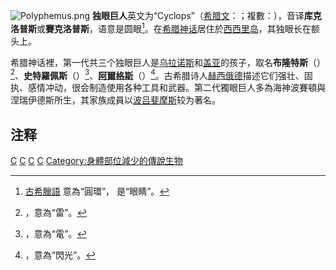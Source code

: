 [[File:Polyphemus.png|right]]
'''独眼巨人'''英文为“Cyclops”（[[希腊文|希腊文]]：{{lang|el|Κύκλωψ}}；複數：{{lang|el|Κύκλωπες}}），音译'''库克洛普斯'''或'''賽克洛普斯'''，语意是圆眼<ref>[[古希臘語|古希臘語]] {{lang|grc|κύκλος}} 意為“圓環”，{{lang|grc|ὤψ}} 是“眼睛”。</ref>。在[[希腊神话|希腊神话]]居住於[[西西里岛|西西里岛]]，其独眼长在额头上。

希腊神话裡，第一代共三个独眼巨人是[[乌拉诺斯|乌拉诺斯]]和[[盖亚|盖亚]]的孩子，取名'''布隆特斯'''（{{lang|el|Βρόντης}}）<ref>{{lang|grc|βροντή}}，意為“雷”。</ref>、'''史特羅佩斯'''（{{lang|el|Στερόπης}}）<ref>{{lang|grc|στεροπή}}，意為“電”。</ref>、'''[[阿爾格斯|阿爾格斯]]'''（{{lang|el|Ἄργης}}）<ref>{{lang|grc|ἀργός}}，意為“閃光”。</ref>。古希腊诗人[[赫西俄德|赫西俄德]]描述它们强壮、固执、感情冲动，很会制造使用各种工具和武器。第二代獨眼巨人多為海神波賽頓與涅瑞伊德斯所生，其家族成員以[[波吕斐摩斯|波吕斐摩斯]]较为著名。

== 注释 ==
<references/>

{{希腊传说生物}}

[[Category:希腊神话生物|C]]
[[Category:希腊神话巨人|C]]
[[Category:锻冶神|C]]
[[Category:怪物|C]]
[[Category:身體部位減少的傳說生物|Category:身體部位減少的傳說生物]]